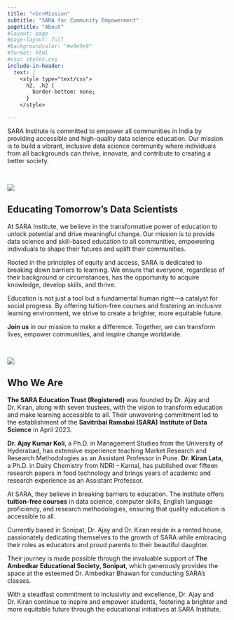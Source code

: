 ```yaml
---
title: "<br>Mission"
subtitle: "SARA for Community Empowerment"
pagetitle: "About"
#layout: page
#page-layout: full
#backgroundcolor: "#e9e9e9"
#format: html
#css: styles.css
include-in-header: 
  text: |
    <style type="text/css">
      h2, .h2 {
        border-bottom: none;
      }
    </style>

---
```


[SARA Institute is committed to empower all communities in India by providing accessible and high-quality data science education. Our mission is to build a vibrant, inclusive data science community where individuals from all backgrounds can thrive, innovate, and contribute to creating a better society.]{.p-mission}

<br>

::: {.col}
::: {.card}

::: {.centering}

![](images/visit-sonipat.jpeg)

:::

## Educating Tomorrow's Data Scientists

At SARA Institute, we believe in the transformative power of education to unlock potential and drive meaningful change. Our mission is to provide data science and skill-based education to all communities, empowering individuals to shape their futures and uplift their communities.  

Rooted in the principles of equity and access, SARA is dedicated to breaking down barriers to learning. We ensure that everyone, regardless of their background or circumstances, has the opportunity to acquire knowledge, develop skills, and thrive.  

Education is not just a tool but a fundamental human right—a catalyst for social progress. By offering tuition-free courses and fostering an inclusive learning environment, we strive to create a brighter, more equitable future.  

**Join us** in our mission to make a difference. Together, we can transform lives, empower communities, and inspire change worldwide.  

:::
:::

<br>

::: {.col}
::: {.card}

::: {.centering}

![](images/founders-kiran-ajay.jpeg)
:::

## Who We Are

**The SARA Education Trust (Registered)** was founded by Dr. Ajay and Dr. Kiran, along with seven trustees, with the vision to transform education and make learning accessible to all. Their unwavering commitment led to the establishment of the **Savitribai Ramabai (SARA) Institute of Data Science** in April 2023.  

**Dr. Ajay Kumar Koli**, a Ph.D. in Management Studies from the University of Hyderabad, has extensive experience teaching Market Research and Research Methodologies as an Assistant Professor in Pune. **Dr. Kiran Lata**, a Ph.D. in Dairy Chemistry from NDRI - Karnal, has published over fifteen research papers in food technology and brings years of academic and research experience as an Assistant Professor.  

At SARA, they believe in breaking barriers to education. The institute offers **tuition-free courses** in data science, computer skills, English language proficiency, and research methodologies, ensuring that quality education is accessible to all.  

Currently based in Sonipat, Dr. Ajay and Dr. Kiran reside in a rented house, passionately dedicating themselves to the growth of SARA while embracing their roles as educators and proud parents to their beautiful daughter.  

Their journey is made possible through the invaluable support of **The Ambedkar Educational Society, Sonipat**, which generously provides the space at the esteemed Dr. Ambedkar Bhawan for conducting SARA's classes.  

With a steadfast commitment to inclusivity and excellence, Dr. Ajay and Dr. Kiran continue to inspire and empower students, fostering a brighter and more equitable future through the educational initiatives at SARA Institute.  

:::
:::

<br>
